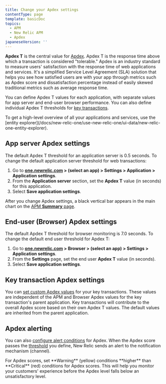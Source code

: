 ```yaml
---
title: Change your Apdex settings
contentType: page
template: basicDoc
topics:
  - APM
  - New Relic APM
  - Apdex
japaneseVersion: ''
---
```


**Apdex T** is the central value for [Apdex](/docs/apm/new-relic-apm/apdex/apdex-measuring-user-satisfaction). Apdex T is the response time above which a transaction is considered "tolerable." Apdex is an industry standard to measure users' satisfaction with the response time of web applications and services. It's a simplified Service Level Agreement (SLA) solution that helps you see how satisfied users are with your app through metrics such as Apdex score and dissatisfaction percentage instead of easily skewed traditional metrics such as average response time.

You can define Apdex T values for each application, with separate values for app server and end-user browser performance. You can also define individual Apdex T thresholds for [key transactions](/docs/apm/transactions/key-transactions/introduction-key-transactions).

<Callout variant="tip">
  To get a high-level overview of all your applications and services, use the [entity explorer](/docs/new-relic-one/use-new-relic-one/ui-data/new-relic-one-entity-explorer).
</Callout>

## App server Apdex settings

The default Apdex T threshold for an application server is 0.5 seconds. To change the default application server threshold for web transactions:

1. Go to **[one.newrelic.com](https://one.newrelic.com) > (select an app) > Settings > Application > Application settings**.
2. From the **Application server** section, set the **Apdex T** value (in seconds) for this application.
3. Select **Save application settings**.

After you change Apdex settings, a black vertical bar appears in the main chart on the [APM **Summary** page](/docs/apm/applications-menu/monitoring/apm-overview-page).

## End-user (Browser) Apdex settings

The default Apdex T threshold for browser monitoring is 7.0 seconds. To change the default end user threshold for Apdex T:

1. Go to **[one.newrelic.com](https://one.newrelic.com) > Browser > (select an app) > Settings > Application settings**.
2. From the **Settings** page, set the end user **Apdex T** value (in seconds).
3. Select **Save application settings**.

## Key transaction Apdex settings

You can [set custom Apdex values](/docs/apm/transactions/key-transactions/create-key-transactions) for your key transactions. These values are independent of the APM and Browser Apdex values for the key transaction's parent application. Key transactions will contribute to the overall Apdex score based on their own Apdex T values. The default values are inherited from the parent application.

## Apdex alerting

You can also [configure alert conditions](/docs/alerts/new-relic-alerts/configuring-alert-policies/define-alert-conditions) for Apdex. When the Apdex score passes the [threshold](/docs/alerts/new-relic-alerts/configuring-alert-policies/define-thresholds-trigger-alert) you define, New Relic sends an alert to the notification mechanism (channel).

<Callout variant="tip">
  For Apdex scores, set **Warning** (yellow) conditions **higher** than **Critical** (red) conditions for Apdex scores. This will help you monitor your customers' experience before the Apdex level falls below an unsatisfactory level.
</Callout>
